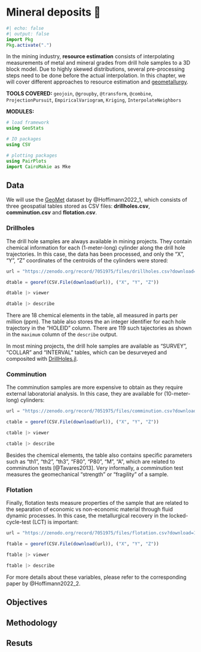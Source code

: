# Mineral deposits 🚧

```julia
#| echo: false
#| output: false
import Pkg
Pkg.activate(".")
```

In the mining industry, **resource estimation** consists of interpolating
measurements of metal and mineral grades from drill hole samples to a 3D block
model. Due to highly skewed distributions, several pre-processing steps need to
be done before the actual interpolation. In this chapter, we will cover different
approaches to resource estimation and [geometallurgy](https://en.wikipedia.org/wiki/Geometallurgy).

**TOOLS COVERED:** `geojoin`, `@groupby`, `@transform`, `@combine`,
`ProjectionPursuit`, `EmpiricalVariogram`, `Kriging`, `InterpolateNeighbors`

**MODULES:**

```julia
# load framework
using GeoStats

# IO packages
using CSV

# plotting packages
using PairPlots
import CairoMakie as Mke
```

## Data

We will use the [GeoMet](https://zenodo.org/record/7051975) dataset by @Hoffimann2022_1,
which consists of three geospatial tables stored as CSV files: **drillholes.csv**,
**comminution.csv** and **flotation.csv**.

### Drillholes

The drill hole samples are always available in mining projects. They contain chemical
information for each (1-meter-long) cylinder along the drill hole trajectories. In this
case, the data has been processed, and only the "X", "Y", "Z" coordinates of the centroids
of the cylinders were stored:

```julia
url = "https://zenodo.org/record/7051975/files/drillholes.csv?download=1"

dtable = georef(CSV.File(download(url)), ("X", "Y", "Z"))

dtable |> viewer
```

```julia
dtable |> describe
```

There are 18 chemical elements in the table, all measured in parts per million (ppm).
The table also stores the an integer identifier for each hole trajectory in the
"HOLEID" column. There are 119 such tajectories as shown in the `maximum` column
of the `describe` output.

::: {.callout-note}

In most mining projects, the drill hole samples are available as "SURVEY",
"COLLAR" and "INTERVAL" tables, which can be desurveyed and composited with
[DrillHoles.jl](https://github.com/JuliaEarth/DrillHoles.jl).

:::

### Comminution

The comminution samples are more expensive to obtain as they require external
laboratorial analysis. In this case, they are available for (10-meter-long) cylinders:

```julia
url = "https://zenodo.org/record/7051975/files/comminution.csv?download=1"

ctable = georef(CSV.File(download(url)), ("X", "Y", "Z"))

ctable |> viewer
```

```julia
ctable |> describe
```

Besides the chemical elements, the table also contains specific parameters such
as "th1", "th2", "th3", "F80", "P80", "M", "A", which are related to comminution
tests [@Tavares2013]. Very informally, a comminution test measures the geomechanical
"strength" or "fragility" of a sample.

### Flotation

Finally, flotation tests measure properties of the sample that are related to the
separation of economic vs non-economic material through fluid dynamic processes.
In this case, the metallurgical recovery in the locked-cycle-test (LCT) is important:

```julia
url = "https://zenodo.org/record/7051975/files/flotation.csv?download=1"

ftable = georef(CSV.File(download(url)), ("X", "Y", "Z"))

ftable |> viewer
```

```julia
ftable |> describe
```

::: {.callout-note}

For more details about these variables, please refer to the corresponding paper by @Hoffimann2022_2.

:::

## Objectives

## Methodology

## Resuts